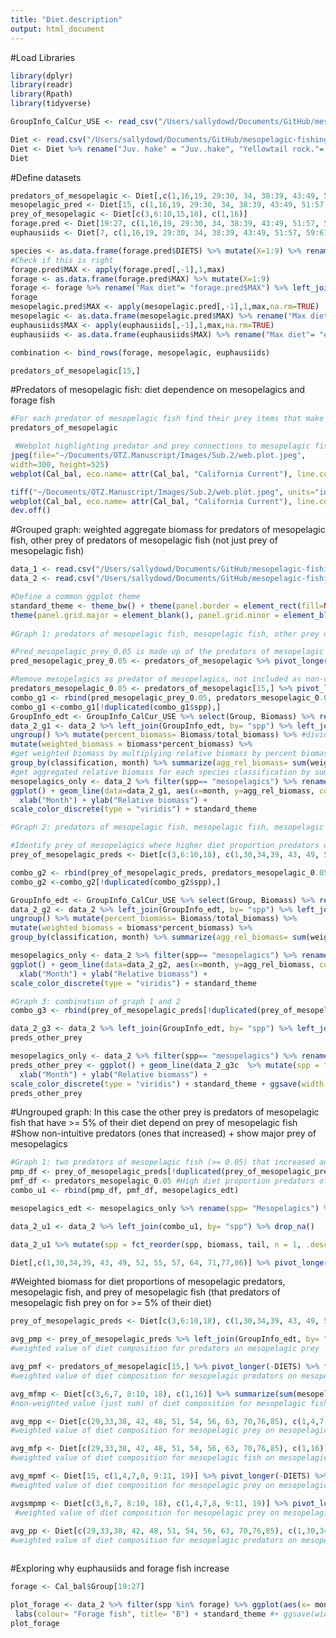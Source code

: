```yaml
---
title: "Diet.description"
output: html_document
---
```


#Load Libraries
```r
library(dplyr)
library(readr)
library(Rpath)
library(tidyverse)

GroupInfo_CalCur_USE <- read_csv("/Users/sallydowd/Documents/GitHub/mesopelagic-fishing/Data/GroupInfo_CalCur-USE.csv")

Diet <- read.csv("/Users/sallydowd/Documents/GitHub/mesopelagic-fishing/Data/Diet_CalCur_USE.csv")  
Diet <- Diet %>% rename("Juv. hake" = "Juv..hake", "Yellowtail rock."= "Yellowtail.rock.", "Shelf rock."= "Shelf.rock.", "P. Ocean Perch"= "P..Ocean.Perch", "Longspine thorny."= "Longspine.thorny.", "Tufted Puffin"= "Tufted.Puffin", "Leach's S. Petrel"= "Leach.s.S..Petrel","Fin whale"= "Fin.whale", "Slope rock."= "Slope.rock.", "carniv-zoops"= "carniv.zoops", "small jellies"= "small.jellies", "large jellies"= "large.jellies", "pandalid shp"= "pandalid.shp", "benthic shp"= "benthic.shp", "tanner crab"= "tanner.crb", "Benthic fish"= "Benthic.fish", "surf perch"= "surf.perch", "Other cephal."= "Other.cephal.", "Market squid"= "Market.squid", "Pacific Mackerel"= "Pacific.Mackerel")
Diet
```


#Define datasets
```r
predators_of_mesopelagic <- Diet[,c(1,16,19, 29:30, 34, 38:39, 43:49, 51:57, 59:61, 64, 66:68, 70:71, 73:74, 77:81, 83, 86:89)]
mesopelagic_pred <- Diet[15, c(1,16,19, 29:30, 34, 38:39, 43:49, 51:57, 59:61, 64, 66:68, 70:71, 73:74, 77:81, 83, 86:89)]
prey_of_mesopelagic <- Diet[c(3,6:10,15,18), c(1,16)]
forage.pred <- Diet[19:27, c(1,16,19, 29:30, 34, 38:39, 43:49, 51:57, 59:61, 64, 66:68, 70:71, 73:74, 77:81, 83, 86:89)]
euphausiids <- Diet[7, c(1,16,19, 29:30, 34, 38:39, 43:49, 51:57, 59:61, 64, 66:68, 70:71, 73:74, 77:81, 83, 86:89)]

species <- as.data.frame(forage.pred$DIETS) %>% mutate(X=1:9) %>% rename("Species"= "forage.pred$DIETS")
#Check if this is right 
forage.pred$MAX <- apply(forage.pred[,-1],1,max)
forage <- as.data.frame(forage.pred$MAX) %>% mutate(X=1:9)
forage <- forage %>% rename("Max diet"= "forage.pred$MAX") %>% left_join(species, by= "X") %>% select(-X)
forage
mesopelagic.pred$MAX <- apply(mesopelagic.pred[,-1],1,max,na.rm=TRUE)
mesopelagic <- as.data.frame(mesopelagic.pred$MAX) %>% rename("Max diet"= "mesopelagic.pred$MAX") %>% mutate("Species"= "mesopelagic fish")
euphausiids$MAX <- apply(euphausiids[,-1],1,max,na.rm=TRUE)
euphausiids <- as.data.frame(euphausiids$MAX) %>% rename("Max diet"= "euphausiids$MAX") %>% mutate("Species"= "euphausiids")

combination <- bind_rows(forage, mesopelagic, euphausiids)

predators_of_mesopelagic[15,]
```

#Predators of mesopelagic fish: diet dependence on mesopelagics and forage fish
```r
#For each predator of mesopelagic fish find their prey items that make up at least 5% of their diet
predators_of_mesopelagic

 #Webplot highlighting predator and prey connections to mesopelagic fish  
jpeg(file="~/Documents/OTZ.Manuscript/Images/Sub.2/web.plot.jpeg",
width=300, height=525)
webplot(Cal_bal, eco.name= attr(Cal_bal, "California Current"), line.col="grey", labels=TRUE, highlight= "mesopelagics", highlight.col= c("blue", "red", "NA"), label.num=TRUE, label.cex=0.7, fleets=FALSE)

tiff("~/Documents/OTZ.Manuscript/Images/Sub.2/web.plot.jpeg", units="in", width=6, height=5, res=600, compression = 'lzw')
webplot(Cal_bal, eco.name= attr(Cal_bal, "California Current"), line.col="grey", labels=FALSE, highlight= "mesopelagics", highlight.col= c("blue", "red", "NA"), label.num=TRUE, label.cex=0.7, fleets=FALSE) + standard_theme
dev.off()
```

#Grouped graph: weighted aggregate biomass for predators of mesopelagic fish, other prey of predators of mesopelagic fish (not just prey of mesopelagic fish)
```r
data_1 <- read.csv("/Users/sallydowd/Documents/GitHub/mesopelagic-fishing/Data/data.1.csv")
data_2 <- read.csv("/Users/sallydowd/Documents/GitHub/mesopelagic-fishing/Data/data.2.csv")

#Define a common ggplot theme 
standard_theme <- theme_bw() + theme(panel.border = element_rect(fill=NA, colour = "black", size=1)) + 
theme(panel.grid.major = element_blank(), panel.grid.minor = element_blank()) + theme(legend.text.align= 0, legend.title= element_text(size = 10), legend.text = element_text(size= 9), axis.text=element_text(size=9), axis.title=element_text(size=10))
 
#Graph 1: predators of mesopelagic fish, mesopelagic fish, other prey of predators of mesopelagic fish

#Pred_mesopelagic_prey_0.05 is made up of the predators of mesopelagic fish that have other prey consisting of at least 5% of their diet, predators_mesopelagic_0.05 are the predators of mesopelagic fish that have at least 5% of their diet consist of mesopelagics 
pred_mesopelagic_prey_0.05 <- predators_of_mesopelagic %>% pivot_longer(-DIETS) %>% filter(value >= 0.05) %>% select(DIETS) %>% unique() %>% rename(spp = DIETS) %>% mutate(classification= "Other prey of predators of mesopelagics") 

#Remove mesopelagics as predator of mesopelagics, not included as non-commercial or commercial predator in the study
predators_mesopelagic_0.05 <- predators_of_mesopelagic[15,] %>% pivot_longer(-DIETS) %>% filter(value >= 0.05) %>% select(name) %>% mutate(classification= "Predators of mesopelagics") %>% rename(spp= name)
combo_g1 <- rbind(pred_mesopelagic_prey_0.05, predators_mesopelagic_0.05)
combo_g1 <-combo_g1[!duplicated(combo_g1$spp),] 
GroupInfo_edt <- GroupInfo_CalCur_USE %>% select(Group, Biomass) %>% rename(spp= Group) #select original biomass from group info 
data_2_g1 <- data_2 %>% left_join(GroupInfo_edt, by= "spp") %>% left_join(combo_g1, by= "spp") %>% drop_na() %>% group_by(classification, month) %>% mutate(total_biomass = sum(Biomass)) %>% #sum initial biomass of each species classification by month
ungroup() %>% mutate(percent_biomass= Biomass/total_biomass) %>% #divide initial biomass for a species by total biomass for a species group
mutate(weighted_biomass = biomass*percent_biomass) %>%
#get weighted biomass by multiplying relative biomass by percent biomass 
group_by(classification, month) %>% summarize(agg_rel_biomass= sum(weighted_biomass))
#get aggregated relative biomass for each species classification by summing weighted biomass for each species classification for each month  
mesopelagics_only <- data_2 %>% filter(spp== "mesopelagics") %>% rename(Mesopelagics= "spp")
ggplot() + geom_line(data=data_2_g1, aes(x=month, y=agg_rel_biomass, col= as.factor(classification))) + geom_line(data=mesopelagics_only, aes(x = month, y = biomass, col= "Mesopelagics")) + labs(col= "Species classification") +
  xlab("Month") + ylab("Relative biomass") + 
scale_color_discrete(type = "viridis") + standard_theme 

#Graph 2: predators of mesopelagic fish, mesopelagic fish, mesopelagic prey that predators of mesopelagic fish prey on

#Identify prey of mesopelagics where higher diet proportion predators of mesopelagic fish have at least 0.05 in their diet 
prey_of_mesopelagic_preds <- Diet[c(3,6:10,18), c(1,30,34,39, 43, 49, 52, 55, 57, 64, 71,77,86)] %>% pivot_longer(-DIETS) %>% filter(value >= 0.05) %>% rename(spp= DIETS) %>% mutate(classification= "Prey of mesopelagics") %>% select(-value, -name)

combo_g2 <- rbind(prey_of_mesopelagic_preds, predators_mesopelagic_0.05)
combo_g2 <-combo_g2[!duplicated(combo_g2$spp),] 

GroupInfo_edt <- GroupInfo_CalCur_USE %>% select(Group, Biomass) %>% rename(spp= Group) 
data_2_g2 <- data_2 %>% left_join(GroupInfo_edt, by= "spp") %>% left_join(combo_g2, by= "spp") %>% drop_na() %>% group_by(classification, month) %>% mutate(total_biomass = sum(Biomass)) %>% 
ungroup() %>% mutate(percent_biomass= Biomass/total_biomass) %>% 
mutate(weighted_biomass = biomass*percent_biomass) %>%
group_by(classification, month) %>% summarize(agg_rel_biomass= sum(weighted_biomass))

mesopelagics_only <- data_2 %>% filter(spp== "mesopelagics") %>% rename(Mesopelagics= "spp")
ggplot() + geom_line(data=data_2_g2, aes(x=month, y=agg_rel_biomass, col= as.factor(classification))) + geom_line(data=mesopelagics_only, aes(x = month, y = biomass, col= "Mesopelagics")) + labs(col= "Species classification") +
  xlab("Month") + ylab("Relative biomass") + 
scale_color_discrete(type = "viridis") + standard_theme

#Graph 3: combination of graph 1 and 2
combo_g3 <- rbind(prey_of_mesopelagic_preds[!duplicated(prey_of_mesopelagic_preds$spp),], predators_mesopelagic_0.05, pred_mesopelagic_prey_0.05[!duplicated(pred_mesopelagic_prey_0.05$spp),])

data_2_g3 <- data_2 %>% left_join(GroupInfo_edt, by= "spp") %>% left_join(combo_g3, by= "spp") %>% drop_na() %>% group_by(classification, month) %>% mutate(total_biomass= sum(unique(Biomass))) %>% ungroup() %>% mutate(percent_biomass= Biomass/total_biomass) %>% mutate(weighted_biomass= biomass*percent_biomass) %>% group_by(classification,month) %>% summarize(agg_rel_biomass= sum(weighted_biomass))
preds_other_prey

mesopelagics_only <- data_2 %>% filter(spp== "mesopelagics") %>% rename(Mesopelagics= "spp")
preds_other_prey <- ggplot() + geom_line(data_2_g3c  %>% mutate(spp = fct_reorder(spp, agg_rel_biomass, tail, n = 1, .desc = TRUE)), aes(x=month, y=agg_rel_biomass, col= as.factor(classification))) + geom_line(data=mesopelagics_only, aes(x = month, y = biomass, col= "Mesopelagics")) + labs(col= "Species classification") + scale_x_continuous(name= "Year", breaks= c(0, 120, 240, 360, 480, 600), labels= c("2001", "2010", "2020", "2030", "2040", "2050")) +geom_hline(yintercept=1, linetype= "solid", color= "black", size= 0.75) +
  xlab("Month") + ylab("Relative biomass") + 
scale_color_discrete(type = "viridis") + standard_theme + ggsave(width = 6, height = 4, "/Users/sallydowd/Documents/OTZ.manuscript/Images/Sub.2/preds.otherprey.25.jpeg", dpi=600)
preds_other_prey
```

#Ungrouped graph: In this case the other prey is predators of mesopelagic fish that have >= 5% of their diet depend on prey of mesopelagic fish 
#Show non-intuitive predators (ones that increased) + show major prey of mesopelagics
```r
#Graph 1: two predators of mesopelagic fish (>= 0.05) that increased and two that decreased the most, mesopelagic fish, the prey of mesopelagic fish that these predators relied most on, the other prey that these predators relied most on 
pmp_df <- prey_of_mesopelagic_preds[!duplicated(prey_of_mesopelagic_preds$spp),] #prey of mesopelagic fish that make up at least 5% of diet for some predators of mesopelagic fish 
pmf_df <- predators_mesopelagic_0.05 #High diet proportion predators of mesopelagic fish that consume at least 5% of mesopelagic fish prey
combo_u1 <- rbind(pmp_df, pmf_df, mesopelagics_edt)

mesopelagics_edt <- mesopelagics_only %>% rename(spp= "Mesopelagics") %>% mutate(classification= "Mesopelagics") %>% select(spp, classification)

data_2_u1 <- data_2 %>% left_join(combo_u1, by= "spp") %>% drop_na()

data_2_u1 %>% mutate(spp = fct_reorder(spp, biomass, tail, n = 1, .desc = TRUE)) %>% filter(spp == c("Leach's S. Petrel", "copepods", "Dolphins", "Juv. hake", "Grenadiers", "euphausiids", "Other cephal.", "mesopelagics")) %>% ggplot() + geom_line(aes(x=month, y=biomass, col= spp, linetype= classification)) + scale_color_discrete(type= "viridis", labels= c("copepods"= "Copepods", "euphausiids"= "Euphausiids", "Leach's S. Petrel"= "Leach's s. petrel", "mesopelagics"= "Mesopelagics", "Other cephal." = "Other cephalopod")) + scale_x_continuous(name= "Year", breaks= c(0, 120, 240, 360, 480, 600), labels= c("2001", "2010", "2020", "2030", "2040", "2050")) +  geom_hline(yintercept=1, linetype= "solid", color= "black", size= 0.75) + xlab("Month") + ylab("Relative biomass") + labs(col= "Species", linetype= "Species classification") + standard_theme + guides(linetype = guide_legend(order = 2),col = guide_legend(order = 1)) + ggsave(width = 6, height = 4, "/Users/sallydowd/Documents/OTZ.manuscript/Images/Sub.2/mix.species.25.jpeg", dpi=600)

Diet[,c(1,30,34,39, 43, 49, 52, 55, 57, 64, 71,77,86)] %>% pivot_longer(-DIETS) %>% filter(value >= 0.05) %>% filter(name== "Juv. hake")

```

#Weighted biomass for diet proportions of mesopelagic predators, mesopelagic fish, and prey of mesopelagic fish (that predators of mesopelagic fish prey on for >= 5% of their diet)
```r
prey_of_mesopelagic_preds <- Diet[c(3,6:10,18), c(1,30,34,39, 43, 49, 52, 55, 57, 64, 71,77,86)] %>% pivot_longer(-DIETS) %>% filter(value >= 0.05) %>% rename(spp= name) #prey of mesopelagics where higher diet proportion predators of mesopelagic fish have at least 

avg_pmp <- prey_of_mesopelagic_preds %>% left_join(GroupInfo_edt, by= "spp") %>% mutate(total_biomass= sum(unique(Biomass))) %>% mutate(bio_DC_weight = (Biomass*value)/total_biomass) %>% summarize(sum(bio_DC_weight))
#weighted value of diet composition for predators on mesopelagic prey

avg_pmf <- predators_of_mesopelagic[15,] %>% pivot_longer(-DIETS) %>% filter(value >= 0.05) %>% rename(spp= name) %>% left_join(GroupInfo_edt, by= "spp") %>% mutate(total_biomass= sum(unique(Biomass))) %>% mutate(bio_DC_weight = (Biomass*value)/total_biomass) %>% summarize(sum(bio_DC_weight))
#weighted value of diet composition for mesopelagic predators on mesopelagic fish

avg_mfmp <- Diet[c(3,6,7, 8:10, 18), c(1,16)] %>% summarize(sum(mesopelagics))
#non-weighted value (just sum) of diet composition for mesopelagic fish on mesopelagic prey because would be dividing Biomass of mesopelagics/total_biomass of mesopelagics which would equal 1 

avg_mpp <- Diet[c(29,33,38, 42, 48, 51, 54, 56, 63, 70,76,85), c(1,4,7,8, 9:11, 19)] %>% pivot_longer(-DIETS) %>% rename(spp= name) %>% left_join(GroupInfo_edt, by= "spp") %>% mutate(total_biomass= sum(unique(Biomass))) %>% mutate(bio_DC_weight = (Biomass*value)/total_biomass) %>% summarize(sum(bio_DC_weight))
#weighted value of diet composition for mesopelagic prey on mesopelagic predators

avg_mfp <- Diet[c(29,33,38, 42, 48, 51, 54, 56, 63, 70,76,85), c(1,16)] %>% summarize(mean(mesopelagics))
#weighted value of diet composition for mesopelagic fish on mesopelagic predators

avg_mpmf <- Diet[15, c(1,4,7,8, 9:11, 19)] %>% pivot_longer(-DIETS) %>% rename(spp= name) %>% left_join(GroupInfo_edt, by= "spp") %>% mutate(total_biomass= sum(unique(Biomass))) %>% mutate(bio_DC_weight = (Biomass*value)/total_biomass) %>% summarize(sum(bio_DC_weight))
#weighted value of diet composition for mesopelagic prey on mesopelagic fish

avgsmpmp <- Diet[c(3,6,7, 8:10, 18), c(1,4,7,8, 9:11, 19)] %>% pivot_longer(-DIETS) %>% rename(spp= name) %>% left_join(GroupInfo_edt, by= "spp") %>% mutate(total_biomass= sum(unique(Biomass))) %>% mutate(bio_DC_weight = (Biomass*value)/total_biomass) %>% summarize(sum(bio_DC_weight)) 
 #weighted value of diet composition for mesopelagic prey on mesopelagic prey  
  
avg_pp <- Diet[c(29,33,38, 42, 48, 51, 54, 56, 63, 70,76,85), c(1,30,34,39, 43, 49, 52, 55, 57, 64, 71,77,86)] %>% pivot_longer(-DIETS) %>% rename(spp= name) %>% left_join(GroupInfo_edt, by= "spp") %>% mutate(total_biomass= sum(unique(Biomass))) %>% mutate(bio_DC_weight = (Biomass*value)/total_biomass) %>% summarize(sum(bio_DC_weight)) 
#weighted value of diet composition for mesopelagic predators on mesopelagic predators
```

```r

                                                                                      
```


#Exploring why euphausiids and forage fish increase
```r
forage <- Cal_bal$Group[19:27]

plot_forage <- data_2 %>% filter(spp %in% forage) %>% ggplot(aes(x= month, y = biomass)) + geom_line(aes(colour= factor(spp))) + scale_color_discrete(type= "viridis", labels= c("Pacific Mackerel" = "Pacific mackerel")) + xlab("Month") + ylab("Relative biomass") +
 labs(colour= "Forage fish", title= "B") + standard_theme #+ ggsave(width = 6, height = 6, "~/Documents/OTZ.manuscript/Images/plot.noncommercial.50.jpeg")
plot_forage


```



